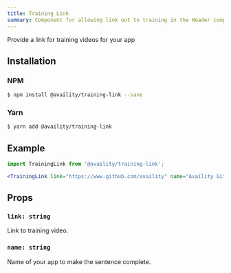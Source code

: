 ```yaml
---
title: Training Link
summary: Component for allowing link out to training in the Header component
---
```


Provide a link for training videos for your app

## Installation

### NPM

```bash
$ npm install @availity/training-link --save
```

### Yarn

```bash
$ yarn add @availity/training-link
```

## Example

```jsx live=true viewCode=true
import TrainingLink from '@availity/training-link';

<TrainingLink link="https://www.github.com/availity" name="Availity Github" />;
```

## Props

### `link: string`

Link to training video.

### `name: string`

Name of your app to make the sentence complete.
